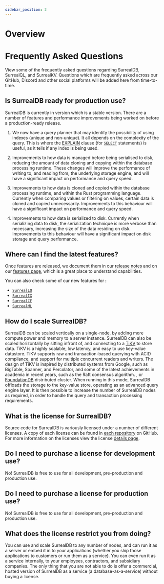 ```yaml
---
sidebar_position: 2
---
```


# Overview

# Frequently Asked Questions

View some of the frequently asked questions regarding SurrealDB, SurrealQL, and SurrealKV. Questions which are frequently asked across our GitHub, Discord and other social platforms will be added here from time-to-time.

## Is SurrealDB ready for production use?
SurrealDB is currently in version <Version /> which is a stable version. There are a number of features and performance improvements being worked on before a production-ready release.

1. We now have a query planner that may identify the possibility of using indexes (unique and non-unique). It all depends on the complexity of the query. This is where the [EXPLAIN](/docs/surrealql/statements/select#the-explain-clause) clause (for [`SELECT`](/docs/surrealql/statements/select) statements) is useful, as it tells if any index is being used.

2. Improvements to how data is managed before being serialised to disk, reducing the amount of data cloning and copying within the database processing runtime. These changes will improve the performance of writing to, and reading from, the underlying storage engine, and will have a significant impact on performance and query speed.

3. Improvements to how data is cloned and copied within the database processing runtime, and within the Rust programming language. Currently when comparing values or filtering on values, certain data is cloned and copied unnecessarily. Improvements to this behaviour will have a significant impact on performance and query speed.
4. Improvements to how data is serialized to disk. Currently when serializing data to disk, the serialization technique is more verbose than necessary, increasing the size of the data residing on disk. Improvements to this behaviour will have a significant impact on disk storage and query performance.


## Where can I find the latest features?
Once features are released, we document them in our [release notes](https://surrealdb.com/releases) and on our [features page](https://surrealdb.com/features), which is a great place to understand capabilities.

You can also check some of our new features for <Version />:
- [`SurrealLQ`](https://surrealdb.com/ql)
- [`SurrealIX`](https://surrealdb.com/ix)
- [`SurrealCF`](https://surrealdb.com/cf)
- [`SurrealML`](https://surrealdb.com/ml)

## How do I scale SurrealDB?

SurrealDB can be scaled vertically on a single-node, by adding more compute power and memory to a server instance. SurrealDB can also be scaled horizontally by sitting infront of, and connecting to a [TiKV](https://tikv.org/) to store data. TiKV is a highly scalable, low latency, and easy to use key-value datastore. TiKV supports raw and transaction-based querying with ACID compliance, and support for multiple concurrent readers and writers. The design of TiKV is inspired by distributed systems from Google, such as BigTable, Spanner, and Percolator, and some of the latest achievements in academia in recent years, such as the Raft consensus algorithm.
, or [FoundationDB](https://www.foundationdb.org/) distributed cluster. When running in this mode, SurrealDB offloads the storage to the key-value store, operating as an advanced query engine layer. It is then possible to increase the number of SurrealDB nodes as required, in order to handle the query and transaction processing requirements.

## What is the license for SurrealDB?

Source code for SurrealDB is variously licensed under a number of different licenses. A copy of each license can be found in [each repository](https://github.com/surrealdb) on GitHub. For more information on the licenses view the license [details page](https://surrealdb.com/license).

## Do I need to purchase a license for development use?

No! SurrealDB is free to use for all development, pre-production and production use.

## Do I need to purchase a license for production use?

No! SurrealDB is free to use for all development, pre-production and production use.

## What does the license restrict you from doing? 

You can use and scale SurrealDB to any number of nodes, and can run it as a server or embed it in to your applications (whether you ship those applications to customers or run them as a service). You can even run it as a service internally, to your employees, contractors, and subsidiary companies. The only thing that you are not able to do is offer a commercial, hosted version of SurrealDB as a service (a database-as-a-service) without buying a license.

